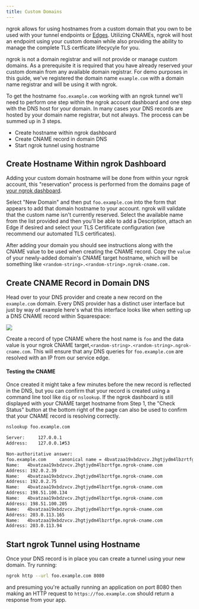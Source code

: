 ```yaml
---
title: Custom Domains
---
```


ngrok allows for using hostnames from a custom domain that you own to be used with your tunnel endpoints or [Edges](/universal-gateway/edges/). Utilizing CNAMEs, ngrok will host an endpoint using your custom domain while also providing the ability to manage the complete TLS certficate lifecycyle for you.

ngrok is not a domain registrar and will not provide or manage custom domains. As a prerequisite it is required that you have already reserved your custom domain from any available domain registrar. For demo purposes in this guide, we've registered the domain name `example.com` with a domain name registrar and will be using it with ngrok.

To get the hostname `foo.example.com` working with an ngrok tunnel we'll need to perform one step within the ngrok account dashboard and one step with the DNS host for your domain. In many cases your DNS records are hosted by your domain name registrar, but not always. The process can be summed up in 3 steps.

- Create hostname within ngrok dashboard
- Create CNAME record in domain DNS
- Start ngrok tunnel using hostname

## **Create Hostname Within ngrok Dashboard**

Adding your custom domain hostname will be done from within your ngrok account, this "reservation" process is performed from the domains page of [your ngrok dashboard](https://dashboard.ngrok.com/domains).

Select "New Domain" and then put `foo.example.com` into the form that appears to add that domain hostname to your account. ngrok will validate that the custom name isn't currently reserved. Select the available name from the list provided and then you'll be able to add a Description, attach an Edge if desired and select your TLS Certificate configuration (we recommend our automated TLS certificates).

After adding your domain you should see instructions along with the CNAME value to be used when creating the CNAME record. Copy the `value` of your newly-added domain's CNAME target hostname, which will be something like `<random-string>.<random-string>.ngrok-cname.com.`

## **Create CNAME Record in Domain DNS**

Head over to your DNS provider and create a new record on the `example.com` domain. Every DNS provider has a distinct user interface but just by way of example here's what this interface looks like when setting up a DNS CNAME record within Squarespace:

![](/img/docs/customdomain-img1.png)

Create a record of type CNAME where the host name is `foo` and the data value is your ngrok CNAME target,`<random-string>.<random-string>.ngrok-cname.com`. This will ensure that any DNS queries for `foo.example.com` are resolved with an IP from our service edge.

#### Testing the CNAME

Once created it might take a few minutes before the new record is reflected in the DNS, but you can confirm that your record is created using a command line tool like `dig` or `nslookup`. If the ngrok dashboard is still displayed with your CNAME target hostname from Step 1, the "Check Status" button at the bottom right of the page can also be used to confirm that your CNAME record is resolving correctly.

```bash
nslookup foo.example.com

Server:		127.0.0.1
Address:	127.0.0.1#53

Non-authoritative answer:
foo.example.com 	canonical name = 4bvatzaa19xbdzvcv.2hgtjydm4lbzrtfge.ngrok-cname.com.
Name:	4bvatzaa19xbdzvcv.2hgtjydm4lbzrtfge.ngrok-cname.com
Address: 192.0.2.39
Name:	4bvatzaa19xbdzvcv.2hgtjydm4lbzrtfge.ngrok-cname.com
Address: 192.0.2.75
Name:	4bvatzaa19xbdzvcv.2hgtjydm4lbzrtfge.ngrok-cname.com
Address: 198.51.100.134
Name:	4bvatzaa19xbdzvcv.2hgtjydm4lbzrtfge.ngrok-cname.com
Address: 198.51.100.205
Name:	4bvatzaa19xbdzvcv.2hgtjydm4lbzrtfge.ngrok-cname.com
Address: 203.0.113.165
Name:	4bvatzaa19xbdzvcv.2hgtjydm4lbzrtfge.ngrok-cname.com
Address: 203.0.113.94
```

## **Start ngrok Tunnel using Hostname**

Once your DNS record is in place you can create a tunnel using your new domain. Try running:

```bash
ngrok http --url foo.example.com 8080
```

and presuming you're actually running an application on port 8080 then making an HTTP request to `https://foo.example.com` should return a response from your app.
